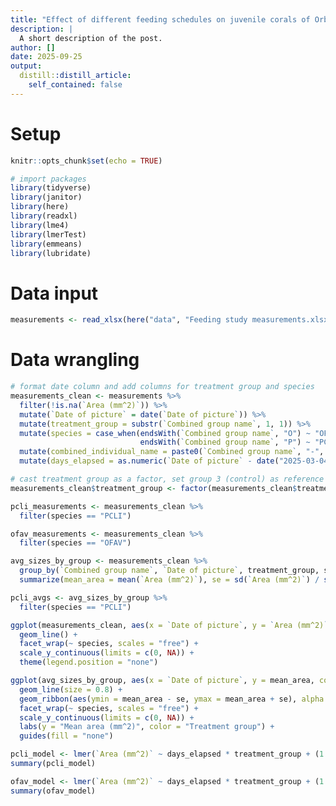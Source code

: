 ```yaml
---
title: "Effect of different feeding schedules on juvenile corals of Orbicella faveolata and Pseudodiploria clivosa"
description: |
  A short description of the post.
author: []
date: 2025-09-25
output:
  distill::distill_article:
    self_contained: false
---
```


# Setup

```r
knitr::opts_chunk$set(echo = TRUE)

# import packages
library(tidyverse)
library(janitor)
library(here)
library(readxl)
library(lme4)
library(lmerTest)
library(emmeans)
library(lubridate)
```

# Data input

```r
measurements <- read_xlsx(here("data", "Feeding study measurements.xlsx"))
```

# Data wrangling
```r
# format date column and add columns for treatment group and species
measurements_clean <- measurements %>% 
  filter(!is.na(`Area (mm^2)`)) %>% 
  mutate(`Date of picture` = date(`Date of picture`)) %>% 
  mutate(treatment_group = substr(`Combined group name`, 1, 1)) %>% 
  mutate(species = case_when(endsWith(`Combined group name`, "O") ~ "OFAV",
                             endsWith(`Combined group name`, "P") ~ "PCLI")) %>% 
  mutate(combined_individual_name = paste0(`Combined group name`, "-", Individual)) %>% 
  mutate(days_elapsed = as.numeric(`Date of picture` - date("2025-03-04")))

# cast treatment group as a factor, set group 3 (control) as reference
measurements_clean$treatment_group <- factor(measurements_clean$treatment_group, levels = c("3", "2", "1"))

pcli_measurements <- measurements_clean %>% 
  filter(species == "PCLI")

ofav_measurements <- measurements_clean %>% 
  filter(species == "OFAV")

avg_sizes_by_group <- measurements_clean %>% 
  group_by(`Combined group name`, `Date of picture`, treatment_group, species) %>% 
  summarize(mean_area = mean(`Area (mm^2)`), se = sd(`Area (mm^2)`) / sqrt(n()))

pcli_avgs <- avg_sizes_by_group %>% 
  filter(species == "PCLI")

ggplot(measurements_clean, aes(x = `Date of picture`, y = `Area (mm^2)`, color = combined_individual_name)) +
  geom_line() +
  facet_wrap(~ species, scales = "free") +
  scale_y_continuous(limits = c(0, NA)) +
  theme(legend.position = "none")

ggplot(avg_sizes_by_group, aes(x = `Date of picture`, y = mean_area, color = treatment_group, fill = treatment_group)) +
  geom_line(size = 0.8) +
  geom_ribbon(aes(ymin = mean_area - se, ymax = mean_area + se), alpha = 0.2, color = NA) +
  facet_wrap(~ species, scales = "free") +
  scale_y_continuous(limits = c(0, NA)) +
  labs(y = "Mean area (mm^2)", color = "Treatment group") +
  guides(fill = "none")
```

```r
pcli_model <- lmer(`Area (mm^2)` ~ days_elapsed * treatment_group + (1 | combined_individual_name), data = pcli_measurements)
summary(pcli_model)

ofav_model <- lmer(`Area (mm^2)` ~ days_elapsed * treatment_group + (1 | combined_individual_name), data = ofav_measurements)
summary(ofav_model)
```


